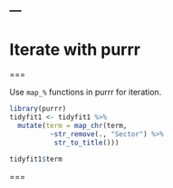 ---
---

# Iterate with purrr

===

Use `map_%` functions in purrr for iteration. 

```r
library(purrr)
tidyfit1 <- tidyfit1 %>%
  mutate(term = map_chr(term, 
          ~str_remove(., "Sector") %>% 
           str_to_title())) 
```

```r
tidyfit1$term
```

===


